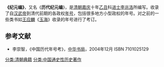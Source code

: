 '''《纪元编》'''，又名《'''历代纪元编'''》，是[[清朝|清朝]][[嘉庆|嘉庆]]十年[[乙丑|乙丑]]科[[进士|进士]][[李兆洛|李兆洛]]所编写。收录了自[[汉武帝|汉武帝]]到清代前期的各政权[[年号|年号]]，包括很多地方小型政权的年号。对之前的一些类书如[[王应麟|王应麟]]《[[玉海|玉海]]》收录的年号进行了考订。
==参考文献==
*李崇智，《中国历代年号考》，[[中华书局|中华书局]]，2004年12月 ISBN 7101025129 

[[分类:清朝典籍|分类:清朝典籍]]
[[分类:中国通史性历史著作|分类:中国通史性历史著作]]